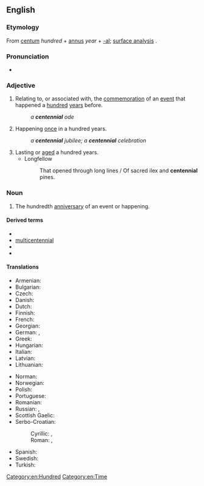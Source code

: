 {{also|Centennial}}
==English==

===Etymology===
From {{etyl|la|en}} [[centum]] ''hundred'' + [[annus]] ''year'' + [[-al]]; [[Wiktionary:Etymology#Surface_etymologies|surface analysis]] {{confix|en|cent|ennial}}.

===Pronunciation===
* {{a|UK|US}} {{IPA|/sɛnˈtɛnɪəl/|lang=en}}

===Adjective===
{{en-adj|-}}

# Relating to, or associated with, the [[commemoration]] of an [[event]] that happened a [[hundred]] [[year]]s before.
#: ''a '''centennial''' ode''
# Happening [[once]] in a hundred years.
#: ''a '''centennial''' jubilee; a '''centennial''' celebration''
# Lasting or [[aged]] a hundred years.
#* Longfellow
#*: That opened through long lines / Of sacred ilex and '''centennial''' pines.

===Noun===
{{wikipedia}}
{{en-noun}}

# The hundredth [[anniversary]] of an event or happening.

====Derived terms====
* {{l|en|centennially}}
* [[multicentennial]]
* {{l|en|semicentennial}}
* {{l|en|sesquicentennial}}

====Translations====
{{trans-top|100th anniversary}}
* Armenian: {{t+|hy|հարյուրամյակ}}
* Bulgarian: {{t|bg|стогодишнина|f}}
* Czech: {{t|cs|sté výročí}}
* Danish: {{t|da|hundredårsdag}}
* Dutch: {{t+|nl|eeuwfeest}}
* Finnish: {{t|fi|satavuotisjuhla}}
* French: {{t+|fr|centenaire|m}}
* Georgian: {{t|ka|ასი წლისთავი}}
* German: {{t|de|Hundertjahrfeier|f}}, {{t|de|hundertster Jahrestag|m}}
* Greek: {{t+|el|εκατονταετηρίδα|f}}
* Hungarian: {{t+|hu|centenárium}}
* Italian: {{t+|it|centenario|m}}
* Latvian: {{t|lv|simtgadu}}
* Lithuanian: {{t+|lt|šimtmetis}}
{{trans-mid}}
* Norman: {{t|nrf|chent'naithe|m}}
* Norwegian: {{t|no|hundreårsdag}}
* Polish: {{t+|pl|stulecie|n}}
* Portuguese: {{t+|pt|centenário|m}}
* Romanian: {{t+|ro|centenar}}
* Russian: {{t+|ru|столе́тие|n}}, {{t|ru|[[столетний|столе́тняя]] [[годовщи́на]]|f}}
* Scottish Gaelic: {{t|gd|cuimhneachan nan ceud bliadhna|m}}
* Serbo-Croatian:
*: Cyrillic: {{t|sh|стогодишњица|f|sc=Cyrl}}, {{t|sh|столеће|n|sc=Cyrl}}
*: Roman: {{t+|sh|stogodišnjica|f}}, {{t|sh|stoleće|n}}
* Spanish: {{t+|es|centenario|m}}
* Swedish: {{t|sv|hundraårsdag}}
* Turkish: {{t|tr|yüzüncü yıldönümü}}
{{trans-bottom}}

[[Category:en:Hundred]]
[[Category:en:Time]]